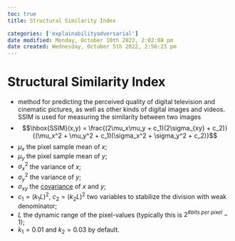 ```yaml
---
toc: true
title: Structural Similarity Index

categories: ['explainabilityadversarial']
date modified: Monday, October 10th 2022, 2:02:08 pm
date created: Wednesday, October 5th 2022, 2:56:23 pm
---
```


# Structural Similarity Index
- method for predicting the perceived quality of digital television and cinematic pictures, as well as other kinds of digital images and videos. SSIM is used for measuring the similarity between two images
- $$\hbox{SSIM}(x,y) = \frac{(2\mu_x\mu_y + c_1)(2\sigma_{xy} + c_2)}{(\mu_x^2 + \mu_y^2 + c_1)(\sigma_x^2 + \sigma_y^2 + c_2)}$$
- $\mu_x$ the pixel sample mean of $x$;
- $\mu_y$ the pixel sample mean of $y$;
- $\sigma_x^2$ the variance of $x$;
- $\sigma_y^2$ the variance of $y$;
- $\sigma_{xy}$ the [covariance](covariance.qmd) of $x$ and $y$;
- $c_1 = (k_1L)^2$, $c_2 = (k_2L)^2$ two variables to stabilize the division with weak denominator;
- $L$ the dynamic range of the pixel-values (typically this is $2^{\#bits\ per\ pixel}-1$);
- $k_1 = 0.01$ and $k_2 = 0.03$ by default.



